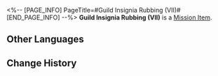 <%-- [PAGE_INFO]
PageTitle=#Guild Insignia Rubbing (VII)#
[END_PAGE_INFO] --%>
{{Item Infobox
|id          = 140264
|image       = Item Guild Insignia Rubbing (VII).png
|type        = Mission Item
|invCategory = Missions
|rarity      = 1
|effect      = 
|description = A rubbing put together at a particular angle, portraying the secret insignia left by Scholar Bernini, who was Todd's teacher. It seems to be hiding some important information.
}}
'''Guild Insignia Rubbing (VII)''' is a [[Mission Item]].

==Other Languages==
{{Other Languages
|en   = Guild Insignia Rubbing (VII)
|zhs  = 学会标识的拓片（其七）
|zht  = 學會標記拓片（其七）
|ja   = 学会のマークの拓本（七）
|ko   = 학회 표식의 탁본 (7)
|es   = Calco de una marca de la Sociedad (VII)
|fr   = Estampe de marque de la Guilde (VII)
|ru   = Эстамп Гильдии VII
|th   = ภาพจารึกที่มีสัญลักษณ์ของสถาบัน (7)
|vi   = Bản Khắc Ký Hiệu Của Hội 7
|de   = Gildeninsignien-Abrieb (VII)
|id   = Jejak Simbol Ilmu Akademis (Bagian 7)
|pt   = Parte da Insígnia da Guilda (VII)
}}

==Change History==
{{Change History|1.2}}